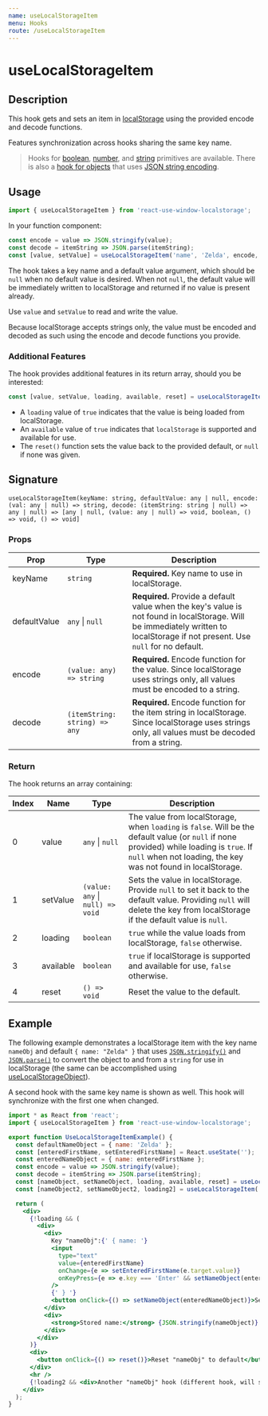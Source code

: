 ```yaml
---
name: useLocalStorageItem
menu: Hooks
route: /useLocalStorageItem
---
```



<h1>useLocalStorageItem</h1>

## Description

This hook gets and sets an item in [localStorage](https://developer.mozilla.org/en-US/docs/Web/API/Window/localStorage) using the provided encode and decode functions.

Features synchronization across hooks sharing the same key name.

> Hooks for [boolean](/useLocalStorageBoolean), [number](/useLocalStorageNumber), and [string](/useLocalStorageString) primitives are available. There is also a [hook for objects](/useLocalStorageObject) that uses [JSON string encoding](https://developer.mozilla.org/en-US/docs/Web/JavaScript/Reference/Global_Objects/JSON/stringify).

## Usage

```jsx
import { useLocalStorageItem } from 'react-use-window-localstorage';
```

In your function component:

```jsx
const encode = value => JSON.stringify(value);
const decode = itemString => JSON.parse(itemString);
const [value, setValue] = useLocalStorageItem('name', 'Zelda', encode, decode);
```

The hook takes a key name and a default value argument, which should be `null` when no default value is desired. When not `null`, the default value will be immediately written to localStorage and returned if no value is present already.

Use `value` and `setValue` to read and write the value.

Because localStorage accepts strings only, the value must be encoded and decoded as such using the encode and decode functions you provide.

### Additional Features

The hook provides additional features in its return array, should you be interested:

```jsx
const [value, setValue, loading, available, reset] = useLocalStorageItem('name', 'Zelda', encode, decode);
```

- A `loading` value of `true` indicates that the value is being loaded from localStorage.
- An `available` value of `true` indicates that `localStorage` is supported and available for use. 
- The `reset()` function sets the value back to the provided default, or `null` if none was given.

## Signature

`useLocalStorageItem(keyName: string, defaultValue: any | null, encode: (val: any | null) => string, decode: (itemString: string | null) => any | null) => [any | null, (value: any | null) => void, boolean, () => void, () => void]`

### Props

| Prop | Type | Description |
|------|------|-------------|
| keyName | `string` | **Required.** Key name to use in localStorage. |
| defaultValue | `any` &#124; `null` | **Required.** Provide a default value when the key's value is not found in localStorage. Will be immediately written to localStorage if not present. Use `null` for no default. |
| encode | `(value: any) => string` | **Required.** Encode function for the value. Since localStorage uses strings only, all values must be encoded to a string. |
| decode | `(itemString: string) => any` | **Required.** Encode function for the item string in localStorage. Since localStorage uses strings only, all values must be decoded from a string. |

### Return

The hook returns an array containing:

| Index | Name | Type | Description |
|-------|------|------|-------------|
| 0 | value | `any` &#124; `null` | The value from localStorage, when `loading` is `false`. Will be the default value (or `null` if none provided) while loading is `true`. If `null` when not loading, the key was not found in localStorage. |
| 1 | setValue | `(value: any` &#124; `null) => void` | Sets the value in localStorage. Provide `null` to set it back to the default value. Providing `null` will delete the key from localStorage if the default value is `null`. |
| 2 | loading | `boolean` | `true` while the value loads from localStorage, `false` otherwise. |
| 3 | available | `boolean` | `true` if localStorage is supported and available for use, `false` otherwise. |
| 4 | reset | `() => void` | Reset the value to the default. |

## Example

The following example demonstrates a localStorage item with the key name `nameObj` and default `{ name: "Zelda" }` that uses 
[`JSON.stringify()`](https://developer.mozilla.org/en-US/docs/Web/JavaScript/Reference/Global_Objects/JSON/stringify)
and [`JSON.parse()`](https://developer.mozilla.org/en-US/docs/Web/JavaScript/Reference/Global_Objects/JSON/parse) to
convert the object to and from a `string` for use in localStorage (the same can be accomplished using [useLocalStorageObject](/useLocalStorageObject)).

A second hook with the same key name is shown as well. This hook will synchronize with the first one when changed.

<div style={{border: 'solid 2px #67788a', padding: '20px'}}>
  <UseLocalStorageItemExample />
</div>

```jsx
import * as React from 'react';
import { useLocalStorageItem } from 'react-use-window-localstorage';

export function UseLocalStorageItemExample() {
  const defaultNameObject = { name: 'Zelda' };
  const [enteredFirstName, setEnteredFirstName] = React.useState('');
  const enteredNameObject = { name: enteredFirstName };
  const encode = value => JSON.stringify(value);
  const decode = itemString => JSON.parse(itemString);
  const [nameObject, setNameObject, loading, available, reset] = useLocalStorageItem('nameObj', defaultNameObject, encode, decode);
  const [nameObject2, setNameObject2, loading2] = useLocalStorageItem('nameObj', defaultNameObject, encode, decode);

  return (
    <div>
      {!loading && (
        <div>
          <div>
            Key "nameObj":{' { name: '}
            <input
              type="text"
              value={enteredFirstName}
              onChange={e => setEnteredFirstName(e.target.value)}
              onKeyPress={e => e.key === 'Enter' && setNameObject(enteredNameObject)}
            />
            {' } '}
            <button onClick={() => setNameObject(enteredNameObject)}>Set</button>
          </div>
          <div>
            <strong>Stored name:</strong> {JSON.stringify(nameObject)}
          </div>
        </div>
      )}
      <div>
        <button onClick={() => reset()}>Reset "nameObj" to default</button>
      </div>
      <hr />
      {!loading2 && <div>Another "nameObj" hook (different hook, will synchronize): {JSON.stringify(nameObject)}</div>}
    </div>
  );
}
```